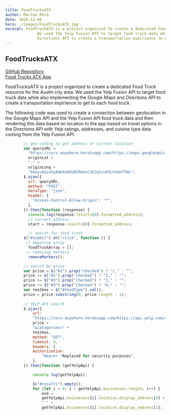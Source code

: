 ```yaml
---
title: FoodTrucksATX
author: Marlon Mora
date: 2019-12-04
hero: ./images/FoodTrucksATX.jpg
excerpt: FoodTruckATX is a project organized to create a dedicated Food Truck resource for the Austin city area.
              We used the Yelp Fusion API to target food truck data while also implementing the Google Maps and
              Directions API to create a transportation expirience to get to each food truck.
---
```

## FoodTrucksATX

[GitHub Repository](https://github.com/DestinATX/Project-1)     
[Food Trucks ATX App](https://destinatx.github.io/Project-1)


FoodTrucksATX is a project organized to create a dedicated Food Truck resource for the Austin city area.
We used the Yelp Fusion API to target food truck data while also implementing the Google Maps and Directions API to create a transportation expirience to get to each food truck.

The following code was used to create a connection between geolocation in the Google Maps API and the Yelp Fusion API food truck data and then rendering this data based on location to the app based on travel options in the Directions API with Yelp ratings, addresses, and cuisine type data coming from the Yelp Fusion API. 



```js
        // geo-coding to get address of current location
        var queryURL =
          "https://cors-anywhere.herokuapp.com/https://maps.googleapis.com/maps/api/geocode/json?latlng=" +
          originLat +
          "," +
          originLong +
          "&key=AIzaSyAHeXe0OoBIReOvCuEJq5cnU3LhVahYTAk";
        $.ajax({
          url: queryURL,
          method: "POST",
          dataType: "json",
          header: {
            "Access-Control-Allow-Origin": "*",
          },
        }).then(function (response) {
          console.log(response.results[0].formatted_address);
          // current address
          start = response.results[0].formatted_address;

          // search for food truck
        $("#submit").on("click", function () {
         // empyting array
          foodTruckArray = [];
         // removing markers
          removeMarkers();

        // search by price
        var price = $("#1").prop("checked") ? "1," : "";
        price += $("#2").prop("checked") ? "2," : "";
        price += $("#3").prop("checked") ? "3," : "";
        price += $("#4").prop("checked") ? "4," : "";
        var textbox = $("#foodType").val();
        price = price.substring(0, price.length - 1);
        
        // YELP API search
        $.ajax({
            url:
            "https://cors-anywhere.herokuapp.com/https://api.yelp.com/v3/businesses/search?term=foodtrucks&location=austin&limit=50&price=" +
            price +
            "&categories=" +
            textbox,
            method: "GET",
            timeout: 0,
            headers: {
            Authorization:
                "Bearer "Replaced for security purposes",
            },
        }).then(function (getYelpApi) {

            console.log(getYelpApi);

            $("#results").empty();
            for (let i = 0; i < getYelpApi.businesses.length; i++) {
                end =
                getYelpApi.businesses[i].location.display_address[0] +
                " " +
                getYelpApi.businesses[i].location.display_address[1];
```